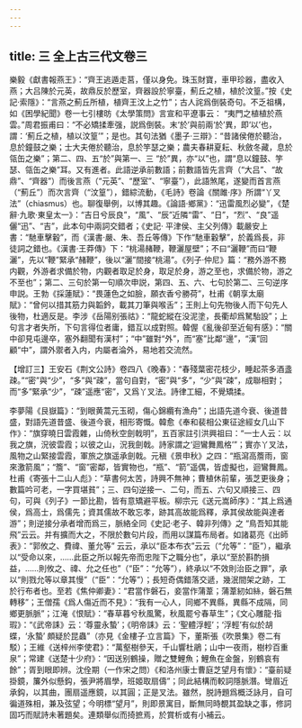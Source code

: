 ```yaml
---
---
---
```

title: 三 全上古三代文卷三
---




樂毅《獻書報燕王》：“齊王逃遁走莒，僅以身免。珠玉財寶，車甲珍器，盡收入燕；大吕陳於元英，故鼎反於歷室，齊器設於寧臺，薊丘之植，植於汶篁。”按《史記·索隱》：“言燕之薊丘所植，植齊王汶上之竹”；古人詫爲倒裝奇句。不乏祖構，如《困學紀聞》卷一七引樓昉《太學策問》言宣和平遼事云： “夷門之植植於燕雲。”周君振甫曰：“不必矯揉牽强，説爲倒裝。末‘於’與前兩‘於’異，即‘以’也，謂：‘薊丘之植，植以汶篁’”；是也。其句法猶《墨子·三辯》：“昔諸侯倦於聽治，息於鐘鼓之樂；士大夫倦於聽治，息於竽瑟之樂；農夫春耕夏耘、秋斂冬藏，息於瓴缶之樂”；第二、四、五“於”與第一、三 “於”異，亦“以”也，謂“息以鐘鼓、竽瑟、瓴缶之樂”耳。又有進者。此語逆承前數語；前數語皆先言齊（“大吕”、“故鼎”、“齊器”）而後言燕（“元英”、“歷室”、“寧臺”），此語煞尾，遂變而首言燕（“薊丘”）而次言齊（“汶篁”），錯綜流動，《毛詩》卷論《關雎·序》所謂“丫叉法”（chiasmus）也。聊復舉例，以博其趣。《論語·鄉黨》：“迅雷風烈必變”，《楚辭·九歌·東皇太一》：“吉日兮辰良”，“風”、“辰”近隣“雷”、“日”，“烈”、“良”遥儷“迅”、“吉”，此本句中兩詞交錯者；《史記· 平津侯、主父列傳》載嚴安上書：“馳車擊轂”，而《漢書·嚴、朱、吾丘等傳》下作“馳車轂擊”，於義爲長，非徒詞之錯也。《漢書·王莽傳》下：“桃湯赭鞭，鞭灑屋壁”；不曰“灑鞭”而曰“鞭灑”，先以“鞭”緊承“赭鞭”，後以“灑”間接“桃湯”。《列子·仲尼》篇：“務外游不務内觀，外游者求備於物，内觀者取足於身，取足於身，游之至也，求備於物，游之不至也”；第二、三句於第一句順次申説，第四、五、六、七句於第二、三句逆序申説。王勃《採蓮賦》：“畏蓮色之如臉，願衣香兮勝荷”，杜甫《朝享太廟賦》：“曾何以措其筋力與韜鈐，載其刀筆與喉舌”；王則上句先物後人而下句先人後物，杜適反是。李涉《岳陽别張祜》：“龍蛇縱在没泥塗，長衢却爲駑駘設”；上句言才者失所，下句言得位者庸，錯互以成對照。韓偓《亂後卻至近甸有感》：“關中卻見屯邊卒，塞外翻聞有漢村”；“中”雖對“外”，而“塞”比鄰“邊”，“漢”回顧“中”，謂外禦者入内，内屬者淪外，易地若交流然。

【增訂三】王安石《荆文公詩》卷四八《晚春》：“春殘葉密花枝少，睡起茶多酒盞疎。”“密”與“少”，“多”與“疎”，當句自對，“密”與“多”，“少”與“疎”，成聯相對；而“多”緊承“少”，“疎”遥應“密”，又爲丫叉法。詩律工細，不覺矯揉。

李夢陽《艮嶽篇》：“到眼黄蒿元玉砌，傷心錦纜有漁舟”；出語先道今衰、後道昔盛，對語先道昔盛、後道今衰，相形寄慨。韓愈《奉和裴相公東征途經女几山下作》：“旗穿曉日雲霞雜，山倚秋空劍戟明”，五百家註引洪興祖曰：“一士人云：以我之旗，況彼雲霞；以彼之山，況我劍戟。詩家謂之‘迴鸞舞鳳格’”；實亦丫叉法，風物之山緊接雲霞，軍旅之旗遥承劍戟。元稹《景申秋》之四：“瓶瀉高簷雨，窗來激箭風”；“簷”、“窗”密鄰，皆實物也，“瓶”、“箭”遥偶，皆虚擬也，迴鸞舞鳳。杜甫《寄張十二山人彪》：“草書何太苦，詩興不無神；曹植休前輩，張芝更後身；數篇吟可老，一字買堪貧”；三、四句逆接一、二句，而五、六句又順接三、四句，可與《列子》一節比勘，皆有意矯避平板。柳宗元《送元嵩師序》：“其上爲通侯，爲高士，爲儒先；資其儒故不敢忘孝，跡其高故能爲釋，承其侯故能與達者游”；則逆接分承者增而爲三，脈絡全同《史記·老子、韓非列傳》之 “鳥吾知其能飛”云云。并有擴而大之，不限於數句片段，而用以謀篇布局者。如諸葛亮《出師表》：“郭攸之、費禕、董允等” 云云，承以“臣本布衣”云云（“允等”：“臣”），繼承以“受命以來，……此臣之所以報先帝而忠陛下之職分也”，承以“至於斟酌損益，……則攸之、禕、允之任也”（“臣”：“允等”），終承以“不效則治臣之罪”，承以“則戮允等以章其慢”（“臣”：“允等”）；長短奇偶錯落交遞，幾泯間架之跡，工於行布者也。至若《焦仲卿妻》：“君當作磐石，妾當作蒲葦；蒲葦紉如絲，磐石無轉移”；王僧孺《爲人傷近而不見》：“我有一心人，同鄉不異縣，異縣不成隔，同鄉更脈脈”；江淹《恨賦》：“春草暮兮秋風驚，秋風罷兮春草生”；《文心雕龍·指瑕》：“《武帝誄》云：‘尊靈永蟄’；《明帝誄》云：‘聖體浮輕’；‘浮輕’有似於胡蝶，‘永蟄’ 頗疑於昆蟲”（亦見《金樓子·立言篇》下，董斯張《吹景集》卷二有駁）；王維《送梓州李使君》：“萬壑樹參天，千山響杜鵑；山中一夜雨，樹杪百重泉”；常建《送楚十少府》：“因送别鶴操，贈之雙鯉魚；鯉魚在金盤，别鶴哀有餘”；胥到眼即辨。沈佺期（一作宋之問）《和洛州康士曹庭芝望月有懷》：“臺前疑掛鏡，簾外似懸鈎，張尹將眉學，班姬取扇儔”；同此結構而較詞隱脈潛。彎眉近承鈎，以其曲，團扇遥應鏡，以其圓；正是叉法。雖然，脱詩題爲概泛詠月，自可徧道殊相，兼及弦望；今明標“望月”，則即景寓目，斷無同時覩其盈缺之事，修詞固巧而賦詩未著題矣。連類舉似而掎摭焉，於賞析或有小補云。